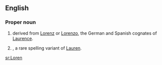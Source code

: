 ==English==

===Proper noun===
{{en-proper noun}}

# {{given name|male}} derived from [[Lorenz]] or [[Lorenzo]], the German and Spanish cognates of [[Laurence]].
# {{given name|female}}, a rare spelling variant of [[Lauren]].

[[sr:Loren]]
